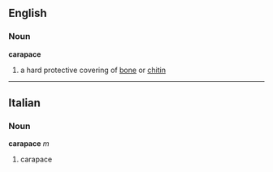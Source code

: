 ==English==
===Noun===
'''carapace'''

#a hard protective covering of [[bone]] or [[chitin]]
----

==Italian==
===Noun===
'''carapace''' ''m''

# carapace